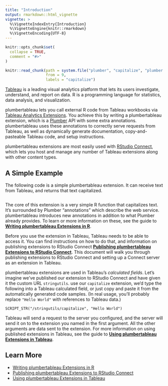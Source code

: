 ```yaml
---
title: "Introduction"
output: rmarkdown::html_vignette
vignette: >
  %\VignetteIndexEntry{Introduction}
  %\VignetteEngine{knitr::rmarkdown}
  %\VignetteEncoding{UTF-8}
---
```


```r
knitr::opts_chunk$set(
  collapse = TRUE,
  comment = "#>"
)

knitr::read_chunk(path = system.file("plumber", "capitalize", "plumber.R", package = "plumbertableau"),
                  from = 9,
                  labels = "capitalize")
```

[Tableau](https://www.tableau.com) is a leading visual analytics platform that lets its users investigate, understand, and report on data. R is a programming language for statistics, data analysis, and visualization.

plumbertableau lets you call external R code from Tableau workbooks via [Tableau Analytics Extensions](https://tableau.github.io/analytics-extensions-api/). You achieve this by writing a plumbertableau extension, which is a [Plumber](https://www.rplumber.io/) API with some extra annotations. plumbertableau uses these annotations to correctly serve requests from Tableau, as well as dynamically generate documentation, copy-and-pasteable Tableau code, and setup instructions.

plumbertableau extensions are most easily used with [RStudio Connect](https://www.rstudio.com/products/connect/), which lets you host and manage any number of Tableau extensions along with other content types.

## A Simple Example

The following code is a simple plumbertableau extension. It can receive text from Tableau, and returns that text capitalized.

```r
```

The core of this extension is a very simple R function that capitalizes text. It's surrounded by Plumber "annotations" which describe the web service. plumbertableau introduces new annotations in addition to what Plumber already provides. To learn or more information on these, see the guide to **[Writing plumbertableau Extensions in R](r-developer-guide.html)**.

Before you use the extension in Tableau, Tableau needs to be able to access it. You can find instructions on how to do that, and information on publishing extensions to RStudio Connect **[Publishing plumbertableau Extensions to RStudio Connect](publishing-extensions.html)**. This document will walk you through publishing extensions to RStudio Connect and setting up a Connect server as an extension in Tableau.

plumbertableau extensions are used in Tableau's *calculated fields*. Let's imagine we've published our extension to RStudio Connect and have given it the custom URL `stringutils`. use our `capitalize` extension, we'd type the following into a Tableau calculated field, or just copy and paste it from the automatically generated code samples. (In real usage, you'll probably replace `"Hello World"` with references to Tableau data.)

```
SCRIPT_STR("/stringutils/capitalize", "Hello World")
```

Tableau will send a request to the server you configured, and the server will send it on to the extension you named in the first argument. All the other arguments are data sent to the extension. For more information on using published extensions in Tableau, see the guide to **[Using plumbertableau Extensions in Tableau](tableau-developer-guide.html)**.

## Learn More

- [Writing plumbertableau Extensions in R](r-developer-guide.html)
- [Publishing plumbertableau Extensions to RStudio Connect](tableau-configutation.html)
- [Using plumbertableau Extensions in Tableau](tableau-developer-guide.html)
